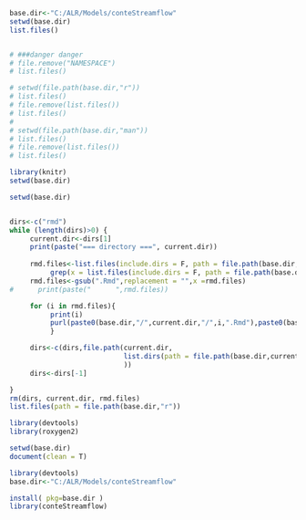 ```r
base.dir<-"C:/ALR/Models/conteStreamflow"
setwd(base.dir)
list.files()


# ###danger danger
# file.remove("NAMESPACE")
# list.files()

# setwd(file.path(base.dir,"r"))
# list.files()
# file.remove(list.files())
# list.files()
# 
# setwd(file.path(base.dir,"man"))
# list.files()
# file.remove(list.files())
# list.files()

```


```r
library(knitr)
setwd(base.dir)

```

```r
setwd(base.dir)


dirs<-c("rmd")
while (length(dirs)>0) {
     current.dir<-dirs[1]
     print(paste("=== directory ===", current.dir))
     
     rmd.files<-list.files(include.dirs = F, path = file.path(base.dir,current.dir))[
          grep(x = list.files(include.dirs = F, path = file.path(base.dir,current.dir)),".Rmd")]
     rmd.files<-gsub(".Rmd",replacement = "",x =rmd.files)
#      print(paste("      ",rmd.files))

     for (i in rmd.files){
          print(i)
          purl(paste0(base.dir,"/",current.dir,"/",i,".Rmd"),paste0(base.dir,"/r/",i,".R"))
          }

     dirs<-c(dirs,file.path(current.dir,
                            list.dirs(path = file.path(base.dir,current.dir),recursive = F,full.names = F) 
                            ))
     dirs<-dirs[-1]

}
rm(dirs, current.dir, rmd.files)
list.files(path = file.path(base.dir,"r"))
```

```r
library(devtools)
library(roxygen2)

```

```r

setwd(base.dir)
document(clean = T)
```

```r
library(devtools)
base.dir<-"C:/ALR/Models/conteStreamflow"

install( pkg=base.dir )
library(conteStreamflow)

```


